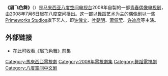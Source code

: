{{infobox television|
  | show_name = 眉飞色舞<br>Step of Dance
  | image = 
  | caption = 
  | format = [[偶像剧|偶像]]
  | picture_format = 
  | runtime = 約 25 分鐘（每集）
  | creator = 
  | starring = [[许俾文|许俾文]]、[[叶朝明|叶朝明]]、[[梁佑诚|梁佑诚]]
  | country = [[马来西亚|马来西亚]]
  | network = [[八度空间_(电视台)|八度空间]]
  | first_aired = 2008年7月6日
  | last_aired =
  | 製作公司= [[Primeworks_Studios|Primeworks Studios]]
  | num_episodes = 20
  | website            = http://www.8tv.com.my/Shows/MainHighlight.aspx?MasterID=240&ShowID=259&MenuID=1&TemplateID=1
  | imdb_id = 
  | tv_com_id          = 
}}
'''《眉飞色舞》'''（{{lang-en|'''Step of Dance'''}}）是[[马来西亚|马来西亚]][[八度空间_(电视台)|八度空间电视台]]2008年自製的一部[[偶像剧|青春偶像]][[电视剧|电视剧]]，由2008年7月6日起在八度空间播出。这一部以[[舞蹈|舞蹈]]艺术为主的偶像剧以一些[[Primeworks_Studios|Primeworks Studios]]旗下艺人，即[[许俾文|许俾文]]、[[叶朝明|叶朝明]]、[[萧佩莹|萧佩莹]]、[[许迪彦|许迪彦]]等主演。

==外部链接==
*[https://web.archive.org/web/20080727052441/http://www.8tv.com.my/Shows/MainHighlight.aspx?MasterID=350&ShowID=399&MenuID=1&TemplateID=1 在此可收看《眉飞色舞》前集]
[[Category:馬來西亞電視劇|Category:馬來西亞電視劇]]
[[Category:2008年電視劇集|Category:2008年電視劇集]]
[[Category:舞蹈電視劇|Category:舞蹈電視劇]]
[[Category:八度空间中文剧|Category:八度空间中文剧]]
{{tv-stub}}